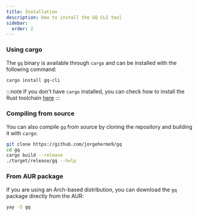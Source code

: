 ```yaml
---
title: Installation
description: How to install the GQ CLI tool
sidebar:
  order: 2
---
```


### Using cargo

The `gq` binary is available through `cargo` and can be installed with the following command:

```sh
cargo install gq-cli
```

:::note
If you don't have `cargo` installed, you can check how to install the Rust toolchain [here](https://www.rust-lang.org/tools/install)
:::

### Compiling from source

You can also compile `gq` from source by cloning the repository and building it with `cargo`:

```sh
git clone https://github.com/jorgehermo9/gq
cd gq
cargo build --release
./target/release/gq --help
```

### From AUR package

If you are using an Arch-based distribution, you can download the `gq` package directly from the AUR:

```sh
yay -S gq
```
